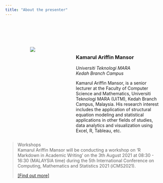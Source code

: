 ```yaml
---
title: "About the presenter"
---
```


<link rel="stylesheet" href="styles.css" type="text/css">

<br></br>
<br></br>  

:::: {style="display: flex;"}

::: {.column width="35%"}

<center>![](images/profile1.jpeg)</center>
:::

::: {.column width="10%"}
\ 
<!-- an empty Div (with a whitespace), serving as
a column separator -->
:::

::: {.column width="55%"}
### **Kamarul Ariffin Mansor**  
*Universiti Teknologi MARA  
Kedah Branch Campus*  

Kamarul Ariffin Mansor, is a senior lecturer at the Faculty of Computer Science and Mathematics, Universiti Teknologi MARA (UiTM), Kedah Branch Campus, Malaysia. His research interest includes the application of structural equation modeling and statistical applications in other fields of studies, data analytics and visualization using Excel, R, Tableau, etc.
:::

::::

> Workshops  
> Kamarul Ariffin Mansor will be conducting a workshop on 'R Markdown in Academic Writing' on the 3th August 2021 at 08:30 - 16:30 (MALAYSIA time) during the 5th International Conference on Computing, Mathematics and Statistics 2021 (iCMS2021).  
>  
> [[Find out more]](workshops.html)
